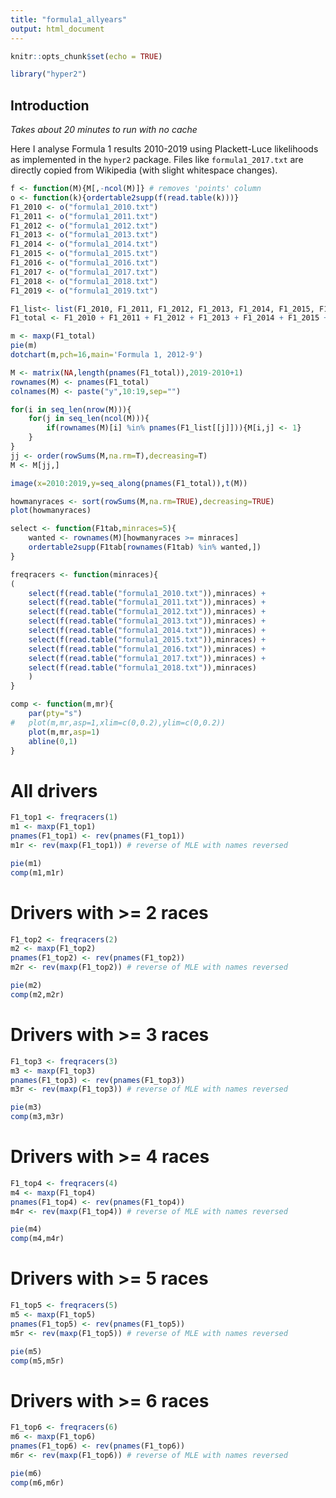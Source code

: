 ```yaml
---
title: "formula1_allyears"
output: html_document
---
```


```r
knitr::opts_chunk$set(echo = TRUE)
```

```r
library("hyper2")
```

## Introduction

*Takes about 20 minutes to run with no cache*

Here I analyse Formula 1 results 2010-2019 using Plackett-Luce
likelihoods as implemented in the `hyper2` package.  Files like
`formula1_2017.txt` are directly copied from Wikipedia (with slight
whitespace changes).


```r
f <- function(M){M[,-ncol(M)]} # removes 'points' column
o <- function(k){ordertable2supp(f(read.table(k)))}
F1_2010 <- o("formula1_2010.txt")
F1_2011 <- o("formula1_2011.txt")
F1_2012 <- o("formula1_2012.txt")
F1_2013 <- o("formula1_2013.txt")
F1_2014 <- o("formula1_2014.txt")
F1_2015 <- o("formula1_2015.txt")
F1_2016 <- o("formula1_2016.txt")
F1_2017 <- o("formula1_2017.txt")
F1_2018 <- o("formula1_2018.txt")
F1_2019 <- o("formula1_2019.txt")
```

```r
F1_list<- list(F1_2010, F1_2011, F1_2012, F1_2013, F1_2014, F1_2015, F1_2016, F1_2017, F1_2018, F1_2019)
F1_total <- F1_2010 + F1_2011 + F1_2012 + F1_2013 + F1_2014 + F1_2015 + F1_2016 + F1_2017 + F1_2018 + F1_2019
```

```r
m <- maxp(F1_total)
pie(m)
dotchart(m,pch=16,main='Formula 1, 2012-9')
```

```r
M <- matrix(NA,length(pnames(F1_total)),2019-2010+1)
rownames(M) <- pnames(F1_total)
colnames(M) <- paste("y",10:19,sep="")

for(i in seq_len(nrow(M))){
    for(j in seq_len(ncol(M))){
        if(rownames(M)[i] %in% pnames(F1_list[[j]])){M[i,j] <- 1}
    }
}
jj <- order(rowSums(M,na.rm=T),decreasing=T)
M <- M[jj,]

image(x=2010:2019,y=seq_along(pnames(F1_total)),t(M))
```


```r
howmanyraces <- sort(rowSums(M,na.rm=TRUE),decreasing=TRUE)
plot(howmanyraces)
```

```r
select <- function(F1tab,minraces=5){
	wanted <- rownames(M)[howmanyraces >= minraces]
	ordertable2supp(F1tab[rownames(F1tab) %in% wanted,])
}
```


```r
freqracers <- function(minraces){
(
	select(f(read.table("formula1_2010.txt")),minraces) + 
	select(f(read.table("formula1_2011.txt")),minraces) + 
	select(f(read.table("formula1_2012.txt")),minraces) + 
	select(f(read.table("formula1_2013.txt")),minraces) + 
	select(f(read.table("formula1_2014.txt")),minraces) + 
	select(f(read.table("formula1_2015.txt")),minraces) + 
	select(f(read.table("formula1_2016.txt")),minraces) + 
	select(f(read.table("formula1_2017.txt")),minraces) + 
	select(f(read.table("formula1_2018.txt")),minraces) 
	)
}

comp <- function(m,mr){
	par(pty="s")
#	plot(m,mr,asp=1,xlim=c(0,0.2),ylim=c(0,0.2))
	plot(m,mr,asp=1)
	abline(0,1)
}
```


# All drivers

```r
F1_top1 <- freqracers(1)
m1 <- maxp(F1_top1)
pnames(F1_top1) <- rev(pnames(F1_top1))
m1r <- rev(maxp(F1_top1)) # reverse of MLE with names reversed
```


```r
pie(m1)
comp(m1,m1r)
```

# Drivers with >= 2 races

```r
F1_top2 <- freqracers(2)
m2 <- maxp(F1_top2)
pnames(F1_top2) <- rev(pnames(F1_top2))
m2r <- rev(maxp(F1_top2)) # reverse of MLE with names reversed
```


```r
pie(m2)
comp(m2,m2r)
```

# Drivers with >= 3 races

```r
F1_top3 <- freqracers(3)
m3 <- maxp(F1_top3)
pnames(F1_top3) <- rev(pnames(F1_top3))
m3r <- rev(maxp(F1_top3)) # reverse of MLE with names reversed
```


```r
pie(m3)
comp(m3,m3r)
```

# Drivers with >= 4 races

```r
F1_top4 <- freqracers(4)
m4 <- maxp(F1_top4)
pnames(F1_top4) <- rev(pnames(F1_top4))
m4r <- rev(maxp(F1_top4)) # reverse of MLE with names reversed
```


```r
pie(m4)
comp(m4,m4r)
```


# Drivers with >= 5 races

```r
F1_top5 <- freqracers(5)
m5 <- maxp(F1_top5)
pnames(F1_top5) <- rev(pnames(F1_top5))
m5r <- rev(maxp(F1_top5)) # reverse of MLE with names reversed
```


```r
pie(m5)
comp(m5,m5r)
```


# Drivers with >= 6 races

```r
F1_top6 <- freqracers(6)
m6 <- maxp(F1_top6)
pnames(F1_top6) <- rev(pnames(F1_top6))
m6r <- rev(maxp(F1_top6)) # reverse of MLE with names reversed
```


```r
pie(m6)
comp(m6,m6r)
```


